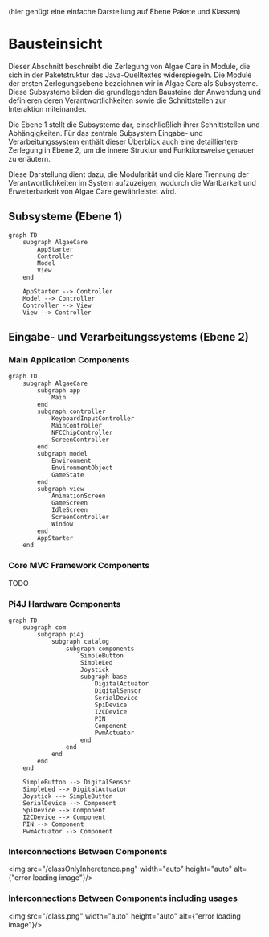 (hier genügt eine einfache Darstellung auf Ebene Pakete und Klassen)

# Bausteinsicht

Dieser Abschnitt beschreibt die Zerlegung von Algae Care in Module, die sich in der Paketstruktur des Java-Quelltextes widerspiegeln. Die Module der ersten Zerlegungsebene bezeichnen wir in Algae Care als Subsysteme. Diese Subsysteme bilden die grundlegenden Bausteine der Anwendung und definieren deren Verantwortlichkeiten sowie die Schnittstellen zur Interaktion miteinander.

Die Ebene 1 stellt die Subsysteme dar, einschließlich ihrer Schnittstellen und Abhängigkeiten. Für das zentrale Subsystem Eingabe- und Verarbeitungssystem enthält dieser Überblick auch eine detailliertere Zerlegung in Ebene 2, um die innere Struktur und Funktionsweise genauer zu erläutern.

Diese Darstellung dient dazu, die Modularität und die klare Trennung der Verantwortlichkeiten im System aufzuzeigen, wodurch die Wartbarkeit und Erweiterbarkeit von Algae Care gewährleistet wird.

## Subsysteme (Ebene 1)

```mermaid
graph TD
    subgraph AlgaeCare
        AppStarter
        Controller
        Model
        View
    end

    AppStarter --> Controller
    Model --> Controller
    Controller --> View
    View --> Controller
```

## Eingabe- und Verarbeitungssystems (Ebene 2)

### Main Application Components

```mermaid
graph TD
    subgraph AlgaeCare
        subgraph app
            Main
        end
        subgraph controller
            KeyboardInputController
            MainController
            NFCChipController
            ScreenController
        end
        subgraph model
            Environment
            EnvironmentObject
            GameState
        end
        subgraph view
            AnimationScreen
            GameScreen
            IdleScreen
            ScreenController
            Window
        end
        AppStarter
    end
```

### Core MVC Framework Components

TODO

### Pi4J Hardware Components

```mermaid
graph TD
    subgraph com
        subgraph pi4j
            subgraph catalog
                subgraph components
                    SimpleButton
                    SimpleLed
                    Joystick
                    subgraph base
                        DigitalActuator
                        DigitalSensor
                        SerialDevice
                        SpiDevice
                        I2CDevice
                        PIN
                        Component
                        PwmActuator
                    end
                end
            end
        end
    end

    SimpleButton --> DigitalSensor
    SimpleLed --> DigitalActuator
    Joystick --> SimpleButton
    SerialDevice --> Component
    SpiDevice --> Component
    I2CDevice --> Component
    PIN --> Component
    PwmActuator --> Component
```

### Interconnections Between Components

<img src="/classOnlyInheretence.png" width="auto" height="auto"  alt={"error loading image"}/>

### Interconnections Between Components including usages

<img src="/class.png" width="auto" height="auto"  alt={"error loading image"}/>